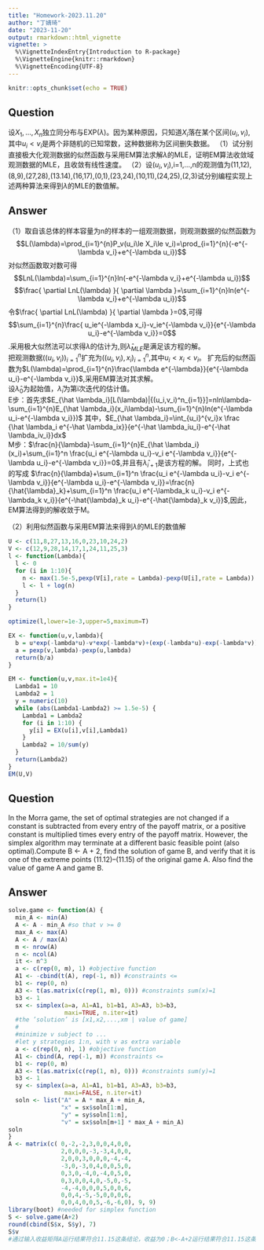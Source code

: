 ```yaml
---
title: "Homework-2023.11.20"
author: "丁婧琦"
date: "2023-11-20"
output: rmarkdown::html_vignette
vignette: >
  %\VignetteIndexEntry{Introduction to R-package}
  %\VignetteEngine{knitr::rmarkdown}
  %\VignetteEncoding{UTF-8}
---
```


```r
knitr::opts_chunk$set(echo = TRUE)
```

## Question
设$X_1,...,X_n$独立同分布与EXP($\lambda$)。因为某种原因，只知道$X_i$落在某个区间($u_i,v_i$),其中$u_i<v_i$是两个非随机的已知常数，这种数据称为区间删失数据。
（1）试分别直接极大化观测数据的似然函数与采用EM算法求解$\lambda$的MLE，证明EM算法收敛域观测数据的MLE，且收敛有线性速度。
（2）设($u_i,v_i$),i=1,...,n的观测值为(11,12),(8,9),(27,28),(13.14),(16,17),(0,1),(23,24),(10,11),(24,25),(2,3)试分别编程实现上述两种算法来得到$\lambda$的MLE的数值解。


## Answer
（1）取自该总体的样本容量为n的样本的一组观测数据，则观测数据的似然函数为$$L(\lambda)=\prod_{i=1}^{n}P_v(u_i\le X_i\le v_i)=\prod_{i=1}^{n}(-e^{-\lambda v_i}+e^{-\lambda u_i})$$
对似然函数取对数可得$$LnL(\lambda)=\sum_{i=1}^{n}ln(-e^{-\lambda v_i}+e^{-\lambda u_i})$$
$$\frac{ \partial LnL(\lambda) }{ \partial \lambda }=\sum_{i=1}^{n}ln(e^{-\lambda v_i}+e^{-\lambda u_i})$$
令$\frac{ \partial LnL(\lambda) }{ \partial \lambda }=0$,可得$$\sum_{i=1}^{n}\frac{ u_ie^{-\lambda x_i}-v_ie^{-\lambda v_i}}{e^{-\lambda u_i}-e^{-\lambda v_i}}=0$$.采用极大似然法可以求得$\lambda$的估计为,则$\hat \lambda _{MLE}$是满足该方程的解。
\
把观测数据$((u_i,v_i))^n_{i=1}$扩充为$((u_i,v_i),x_i)^n_{i=1}$,其中$u_i<x_i<v_i$。
扩充后的似然函数为$L(\lambda)=\prod_{i=1}^{n}\frac{\lambda e^{-\lambda}}{e^{-\lambda u_i}-e^{-\lambda v_i}}$,采用EM算法对其求解。
\
设$\hat \lambda_0$为起始值，$\hat \lambda_i$为第i次迭代的估计值。
\
E步：首先求$E_{\hat \lambda_i}[L(\lambda)|{(u_i,v_i)^n_{i=1}}]=nln\lambda-\sum_{i=1}^{n}E_{\hat \lambda_i}(x_i\lambda)-\sum_{i=1}^{n}ln(e^{-\lambda u_i-e^{-\lambda v_i}})$
其中，$E_{\hat \lambda_i}=\int_{u_i}^{v_i}x \frac {\hat \lambda_i e^{-\hat \lambda_ix}}{e^{-\hat \lambda_iu_i}-e^{-\hat \lambda_iv_i}}dx$
\
M步：$\frac{n}{\lambda}-\sum_{i=1}^{n}E_{\hat \lambda_i}(x_i)+\sum_{i=1}^n \frac{u_i e^{-\lambda u_i}-v_i e^{-\lambda v_i}}{e^{-\lambda u_i}-e^{-\lambda v_i}}=0$,并且有$\hat \lambda _{i+1}$是该方程的解。
同时，上式也的写成 $\frac{n}{\lambda}+\sum_{i=1}^n \frac{u_i e^{-\lambda u_i}-v_i e^{-\lambda v_i}}{e^{-\lambda u_i}-e^{-\lambda v_i}}=\frac{n}{\hat{\lambda}_k}+\sum_{i=1}^n \frac{u_i e^{-\lambda_k u_i}-v_i e^{-\lambda_k v_i}}{e^{-\hat{\lambda}_k u_i}-e^{-\hat{\lambda}_k v_i}}$,因此，EM算法得到的解收敛于M。

（2）利用似然函数与采用EM算法来得到$\lambda$的MLE的数值解
```r
U <- c(11,8,27,13,16,0,23,10,24,2)
V <- c(12,9,28,14,17,1,24,11,25,3)
l <- function(Lambda){
  l <- 0
  for (i in 1:10){
    n <- max(1.5e-5,pexp(V[i],rate = Lambda)-pexp(U[i],rate = Lambda))
    l <- l + log(n)
  }
  return(l)
}

optimize(l,lower=1e-3,upper=5,maximum=T)

EX <- function(u,v,lambda){
  b = u*exp(-lambda*u)-v*exp(-lambda*v)+(exp(-lambda*u)-exp(-lambda*v))/lambda
  a = pexp(v,lambda)-pexp(u,lambda)
  return(b/a)
}

EM <- function(u,v,max.it=1e4){
  Lambda1 = 10
  Lambda2 = 1
  y = numeric(10)
  while (abs(Lambda1-Lambda2) >= 1.5e-5) {
    Lambda1 = Lambda2
    for (i in 1:10) {
      y[i] = EX(u[i],v[i],Lambda1)
    }
    Lambda2 = 10/sum(y)
  }
  return(Lambda2)
}
EM(U,V)
```


## Question
In the Morra game, the set of optimal strategies are not changed if a constant is subtracted from every entry of the payoff matrix, or a positive constant is multiplied times every entry of the payoff matrix. However, the simplex algorithm may terminate at a different basic feasible point (also optimal).Compute B <- A + 2, find the solution of game B, and verify that it is one of the extreme points (11.12)–(11.15) of the original game A. Also find the value of game A and game B.


## Answer
```r
solve.game <- function(A) {
  min_A <- min(A)
  A <- A - min_A #so that v >= 0
  max_A <- max(A)
  A <- A / max(A)
  m <- nrow(A)
  n <- ncol(A)
  it <- n^3
  a <- c(rep(0, m), 1) #objective function
  A1 <- -cbind(t(A), rep(-1, n)) #constraints <=
  b1 <- rep(0, n)
  A3 <- t(as.matrix(c(rep(1, m), 0))) #constraints sum(x)=1
  b3 <- 1
  sx <- simplex(a=a, A1=A1, b1=b1, A3=A3, b3=b3,
                maxi=TRUE, n.iter=it)
  #the ’solution’ is [x1,x2,...,xm | value of game]
  #
  #minimize v subject to ...
  #let y strategies 1:n, with v as extra variable
  a <- c(rep(0, n), 1) #objective function
  A1 <- cbind(A, rep(-1, m)) #constraints <=
  b1 <- rep(0, m)
  A3 <- t(as.matrix(c(rep(1, n), 0))) #constraints sum(y)=1
  b3 <- 1
  sy <- simplex(a=a, A1=A1, b1=b1, A3=A3, b3=b3,
                maxi=FALSE, n.iter=it)
  soln <- list("A" = A * max_A + min_A,
               "x" = sx$soln[1:m],
               "y" = sy$soln[1:n],
               "v" = sx$soln[m+1] * max_A + min_A)
soln
}
A <- matrix(c( 0,-2,-2,3,0,0,4,0,0,
               2,0,0,0,-3,-3,4,0,0,
               2,0,0,3,0,0,0,-4,-4,
               -3,0,-3,0,4,0,0,5,0,
               0,3,0,-4,0,-4,0,5,0,
               0,3,0,0,4,0,-5,0,-5,
               -4,-4,0,0,0,5,0,0,6,
               0,0,4,-5,-5,0,0,0,6,
               0,0,4,0,0,5,-6,-6,0), 9, 9)
library(boot) #needed for simplex function
S <- solve.game(A+2)
round(cbind(S$x, S$y), 7)
S$v
#通过输入收益矩阵A运行结果符合11.15这条结论，收益为0；B<-A+2运行结果符合11.15这条结论，收益为2；


```
